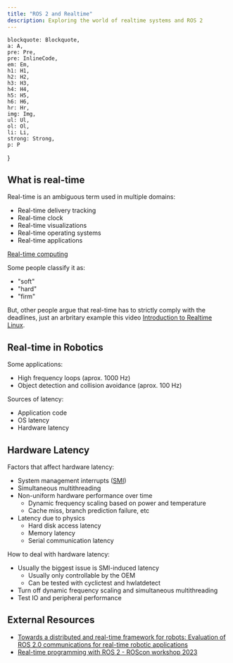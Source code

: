```yaml
---
title: "ROS 2 and Realtime"
description: Exploring the world of realtime systems and ROS 2
---
```


    blockquote: Blockquote,
    a: A,
    pre: Pre,
    pre: InlineCode,
    em: Em,
    h1: H1,
    h2: H2,
    h3: H3,
    h4: H4,
    h5: H5,
    h6: H6,
    hr: Hr,
    img: Img,
    ul: Ul,
    ol: Ol,
    li: Li,
    strong: Strong,
    p: P
}

## What is real-time

Real-time is an ambiguous term used in multiple domains:
- Real-time delivery tracking
- Real-time clock
- Real-time visualizations
- Real-time operating systems
- Real-time applications

[Real-time computing](https://en.wikipedia.org/wiki/Real-time_computing)

Some people classify it as:
- "soft"
- "hard"
- "firm"

But, other people argue that real-time has to strictly comply with the deadlines, just an arbritary example this video [Introduction to Realtime Linux](https://youtu.be/BKkX9WASfpI?t=424).

<Important
    note="Real-time is about determinism"
/>

## Real-time in Robotics

Some applications:
- High frequency loops (aprox. 1000 Hz)
- Object detection and collision avoidance (aprox. 100 Hz)

<Drawio
     file="real-time.drawio"
     page="1"
     description="System Layers"
/>

Sources of latency:
- Application code
- OS latency
- Hardware latency

## Hardware Latency

Factors that affect hardware latency:
- System management interrupts ([SMI](https://wiki.linuxfoundation.org/realtime/documentation/howto/debugging/smi-latency/smi))
- Simultaneous multithreading
- Non-uniform hardware performance over time
    - Dynamic frequency scaling based on power and temperature
    - Cache miss, branch prediction failure, etc
- Latency due to physics
    - Hard disk access latency
    - Memory latency
    - Serial communication latency

How to deal with hardware latency:
- Usually the biggest issue is SMI-induced latency
    - Usually only controllable by the OEM
    - Can be tested with cyclictest and hwlatdetect
- Turn off dynamic frequency scaling and simultaneous multithreading
- Test IO and peripheral performance


## External Resources

- [Towards a distributed and real-time framework for robots: Evaluation of ROS 2.0 communications for real-time robotic applications](https://arxiv.org/abs/1809.02595)
- [Real-time programming with ROS 2 - ROScon workshop 2023](https://ros-realtime.github.io/roscon-2023-realtime-workshop/)
